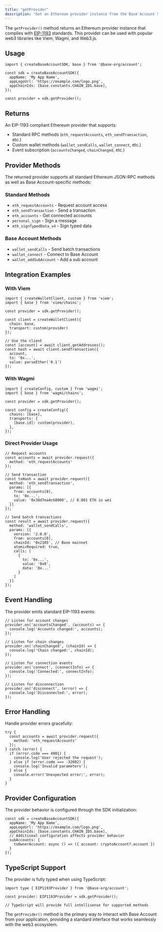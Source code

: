 ```yaml
---
title: "getProvider"
description: "Get an Ethereum provider instance from the Base Account SDK"
---
```


The `getProvider()` method returns an Ethereum provider instance that complies with [EIP-1193](https://eips.ethereum.org/EIPS/eip-1193) standards. This provider can be used with popular web3 libraries like Viem, Wagmi, and Web3.js.

## Usage

```tsx
import { createBaseAccountSDK, base } from '@base-org/account';

const sdk = createBaseAccountSDK({
  appName: 'My App Name',
  appLogoUrl: 'https://example.com/logo.png',
  appChainIds: [base.constants.CHAIN_IDS.base],
});

const provider = sdk.getProvider();
```

## Returns

An EIP-1193 compliant Ethereum provider that supports:
- Standard RPC methods (`eth_requestAccounts`, `eth_sendTransaction`, etc.)
- Custom wallet methods (`wallet_sendCalls`, `wallet_connect`, etc.)
- Event subscription (`accountsChanged`, `chainChanged`, etc.)

## Provider Methods

The returned provider supports all standard Ethereum JSON-RPC methods as well as Base Account-specific methods:

### Standard Methods
- `eth_requestAccounts` - Request account access
- `eth_sendTransaction` - Send a transaction
- `eth_accounts` - Get connected accounts
- `personal_sign` - Sign a message
- `eth_signTypedData_v4` - Sign typed data

### Base Account Methods
- `wallet_sendCalls` - Send batch transactions
- `wallet_connect` - Connect to Base Account
- `wallet_addSubAccount` - Add a sub account

## Integration Examples

### With Viem

```tsx
import { createWalletClient, custom } from 'viem';
import { base } from 'viem/chains';

const provider = sdk.getProvider();

const client = createWalletClient({
  chain: base,
  transport: custom(provider)
});

// Use the client
const [account] = await client.getAddresses();
const hash = await client.sendTransaction({
  account,
  to: '0x...',
  value: parseEther('0.1')
});
```

### With Wagmi

```tsx
import { createConfig, custom } from 'wagmi';
import { base } from 'wagmi/chains';

const provider = sdk.getProvider();

const config = createConfig({
  chains: [base],
  transports: {
    [base.id]: custom(provider),
  },
});
```

### Direct Provider Usage

```tsx
// Request accounts
const accounts = await provider.request({ 
  method: 'eth_requestAccounts' 
});

// Send transaction
const txHash = await provider.request({
  method: 'eth_sendTransaction',
  params: [{
    from: accounts[0],
    to: '0x...',
    value: '0x38d7ea4c68000', // 0.001 ETH in wei
  }]
});

// Send batch transactions
const result = await provider.request({
  method: 'wallet_sendCalls',
  params: [{
    version: '2.0.0',
    from: accounts[0],
    chainId: '0x2105', // Base mainnet
    atomicRequired: true,
    calls: [
      {
        to: '0x...',
        value: '0x0',
        data: '0x...'
      }
    ]
  }]
});
```

## Event Handling

The provider emits standard EIP-1193 events:

```tsx
// Listen for account changes
provider.on('accountsChanged', (accounts) => {
  console.log('Accounts changed:', accounts);
});

// Listen for chain changes
provider.on('chainChanged', (chainId) => {
  console.log('Chain changed:', chainId);
});

// Listen for connection events
provider.on('connect', (connectInfo) => {
  console.log('Connected:', connectInfo);
});

// Listen for disconnection
provider.on('disconnect', (error) => {
  console.log('Disconnected:', error);
});
```

## Error Handling

Handle provider errors gracefully:

```tsx
try {
  const accounts = await provider.request({ 
    method: 'eth_requestAccounts' 
  });
} catch (error) {
  if (error.code === 4001) {
    console.log('User rejected the request');
  } else if (error.code === -32602) {
    console.log('Invalid parameters');
  } else {
    console.error('Unexpected error:', error);
  }
}
```

## Provider Configuration

The provider behavior is configured through the SDK initialization:

```tsx
const sdk = createBaseAccountSDK({
  appName: 'My App Name',
  appLogoUrl: 'https://example.com/logo.png',
  appChainIds: [base.constants.CHAIN_IDS.base],
  // Additional configuration affects provider behavior
  subAccounts: {
    toOwnerAccount: async () => ({ account: cryptoAccount?.account })
  }
});
```

## TypeScript Support

The provider is fully typed when using TypeScript:

```tsx
import type { EIP1193Provider } from '@base-org/account';

const provider: EIP1193Provider = sdk.getProvider();

// TypeScript will provide full intellisense for supported methods
```

The `getProvider()` method is the primary way to interact with Base Account from your application, providing a standard interface that works seamlessly with the web3 ecosystem.


<PolicyBanner />
